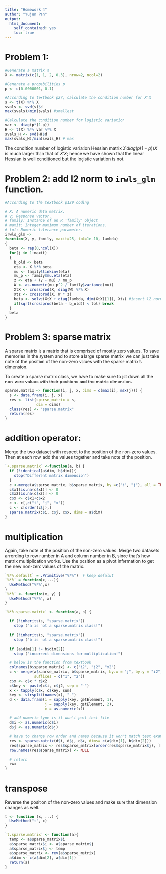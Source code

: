 ```yaml
---
title: "Homework 4"
author: "Yujun Pan"
output:
  html_document:
    self_contained: yes
    toc: true
---
```

<!--
%\VignetteEngine{knitr::rmarkdown}
%\VignetteIndexEntry{The linear model vignette}
-->
# Problem 1:

```r
#Generate a matrix X
X <- matrix(c(1, 1, 2, 0.3), nrow=2, ncol=2)

#Generate a propabilities p
p <- c(0.0000001, 0.1)

#According to textbook p27, calculate the condition number for X'X
s <- t(X) %*% X
svals <- svd(s)$d
max(svals)/min(svals) #smallest

#Calculate the condition number for logistic variation
var <- diag(p*(1-p))
H <- t(X) %*% var %*% X
svals_H <- svd(H)$d
max(svals_H)/min(svals_H) # max
```

The condition number of logistic variation Hessian matrix $X'diag(p(1-p))X$ is much larger than that of $X'X$; hence we have shown that the linear Hessian is well conditioned but the logistic variation is not.

# Problem 2: add l2 norm to `irwls_glm` function.

```r
#According to the textbook p129 coding

# X: A numeric data matrix.
# y: Response vector.
# family: Instance of an R 'family' object
# maxit: Integer maximum number of iterations.
# tol: Numeric tolerance parameter.
irwls_glm <- 
function(X, y, family, maxit=25, tol=1e-10, lambda)
{
  beta <- rep(0,ncol(X))
  for(j in 1:maxit)
  {
    b_old <- beta
    eta <- X %*% beta
    mu <- family$linkinv(eta)
    mu_p <- family$mu.eta(eta)
    z <- eta + (y - mu) / mu_p
    W <- as.numeric(mu_p^2 / family$variance(mu))
    XtX <- crossprod(X, diag(W) %*% X)
    Xtz <- crossprod(X, W * z)
    beta <- solve(XtX + diag(lambda, dim(XtX)[1]), Xtz) #insert l2 norm
    if(sqrt(crossprod(beta - b_old)) < tol) break
  }
  beta
}
```

# Problem 3: sparse matrix

A sparse matrix is a matrix that is comprised of mostly zero values. To save memories in the system and to store a large sparse matrix, we can just take note of the position of the non-zero values with the sparse matrix's dimension.

To create a sparse matrix class, we have to make sure to jot down all the non-zero values with their positions and the matrix dimension. 

```r
sparse.matrix <- function(i, j, x, dims = c(max(i), max(j))) {
  s <- data.frame(i, j, x)
  res <- list(sparse_matrix = s, 
              dim = dims)
  class(res) <- "sparse.matrix"
  return(res)
}
```

# addition operator:

Merge the two dataset with respect to the position of the non-zero values. Then at each row, add the values together and take note of the position. 

```r
`+.sparse.matrix` <-function(a, b) {
  if (!identical(a$dim, b$dim)){
    stop("Different matrix dimension")
  }
  c <-merge(a$sparse_matrix, b$sparse_matrix, by =c("i", "j"), all = TRUE, suffixes =c("1", "2"))
  c$x1[is.na(c$x1)] <- 0
  c$x2[is.na(c$x2)] <- 0
  c$x <- c$x1+c$x2
  c <- c[,c("i", "j", "x")]
  c <- c[order(c$j),]
  sparse.matrix(c$i, c$j, c$x, dims = a$dim)
}
```

# multiplication

Again, take note of the position of the non-zero values. Merge two datasets arrording to row number in A and column number in B, since that's how matrix multiplication works. Use the position as a pivot information to get the new non-zero values of the matrix. 

```r
`%*%.default` = .Primitive("%*%")  # keep defalut
`%*%` = function(x,...){ 
  UseMethod("%*%",x)
}
`%*%` <- function(x, y) {
  UseMethod("%*%", x)
}

`%*%.sparse.matrix` <- function(a, b) {
  
  if (!inherits(a, "sparse.matrix"))
    stop ("a is not a sparse.matrix class!")
  
  if (!inherits(b, "sparse.matrix"))
    stop ("b is not a sparse.matrix class!")
  
  if (a$dim[1] != b$dim[2])
    stop ("incorrect dimensions for multiplication!")
  
  # below is the function from textbook
  colnames(b$sparse_matrix) <- c("i2", "j2", "x2")
  c <- merge(a$sparse_matrix, b$sparse_matrix, by.x = "j", by.y = "i2", all = FALSE, 
             suffixes = c("1", "2"))
  c$x <- c$x * c$x2
  c$key <- paste(c$i, c$j2, sep = "-")
  x <- tapply(c$x, c$key, sum)
  key <- strsplit(names(x), "-")
  d <- data.frame(i = sapply(key, getElement, 1),
                  j = sapply(key, getElement, 2),
                  x = as.numeric(x))
  
  # add numeric type is it won't past test file
  d$i <- as.numeric(d$i)
  d$j <- as.numeric(d$j)
  
  # have to change row order and names because it won't match test example
  res <- sparse.matrix(d$i, d$j, d$x, dims= c(a$dim[1], b$dim[2]))
  res$sparse_matrix <- res$sparse_matrix[order(res$sparse_matrix$j), ]
  row.names(res$sparse_matrix) <- NULL
  
  # return
  res
}
```


# transpose

Reverse the position of the non-zero values and make sure that dimension changes as well.


```r
t <- function (x, ...) {
  UseMethod("t", x)
}

`t.sparse.matrix` <- function(a){
  temp <- a$sparse_matrix$i
  a$sparse_matrix$i <- a$sparse_matrix$j
  a$sparse_matrix$j <- temp
  a$sparse_matrix <- rev(a$sparse_matrix)
  a$dim <- c(a$dim[2], a$dim[1])
  return(a)
}


```